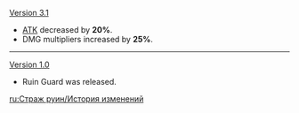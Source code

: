{{Change History/Header}}
[[Version 3.1]]
* [[ATK]] decreased by '''20%'''.
* DMG multipliers increased by '''25%'''.
----
[[Version 1.0]]
* Ruin Guard was released.
<noinclude>


[[ru:Страж руин/История изменений]]
</noinclude>